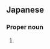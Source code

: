 ==Japanese==
{{ja-kanjitab|友|香|織}}

===Proper noun===
{{ja-pos|proper|ゆかり}}

# {{given name|female|lang=ja|sort=ゆかり}}